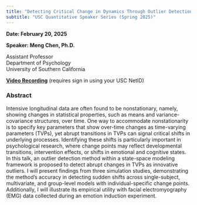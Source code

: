 ```yaml
---
title: "Detecting Critical Change in Dynamics Through Outlier Detection with Time-Varying Parameters"
subtitle: "USC Quantitative Speaker Series (Spring 2025)"
---
```

  
**Date: February 20, 2025**
  
**Speaker: Meng Chen, Ph.D.**
  
  Assistant Professor\
Department of Psychology\
University of Southern California

[**Video Recording**](To be updated) (requires sign in using your USC NetID)

### Abstract

Intensive longitudinal data are often found to be nonstationary, namely, showing changes in statistical properties, such as means and variance-covariance structures, over time. One way to accommodate nonstationarity is to specify key parameters that show over-time changes as time-varying parameters (TVPs), yet abrupt transitions in TVPs can signal critical shifts in underlying processes. Identifying these shifts is particularly important in psychological research, where change points may reflect developmental transitions, intervention effects, or shifts in emotional and cognitive states. In this talk, an outlier detection method within a state-space modeling framework is proposed to detect abrupt changes in TVPs as innovative outliers. I will present findings from three simulation studies, demonstrating the method’s accuracy in detecting sudden shifts across single-subject, multivariate, and group-level models with individual-specific change points. Additionally, I will illustrate its empirical utility with facial electromyography (EMG) data collected during an emotion induction experiment.